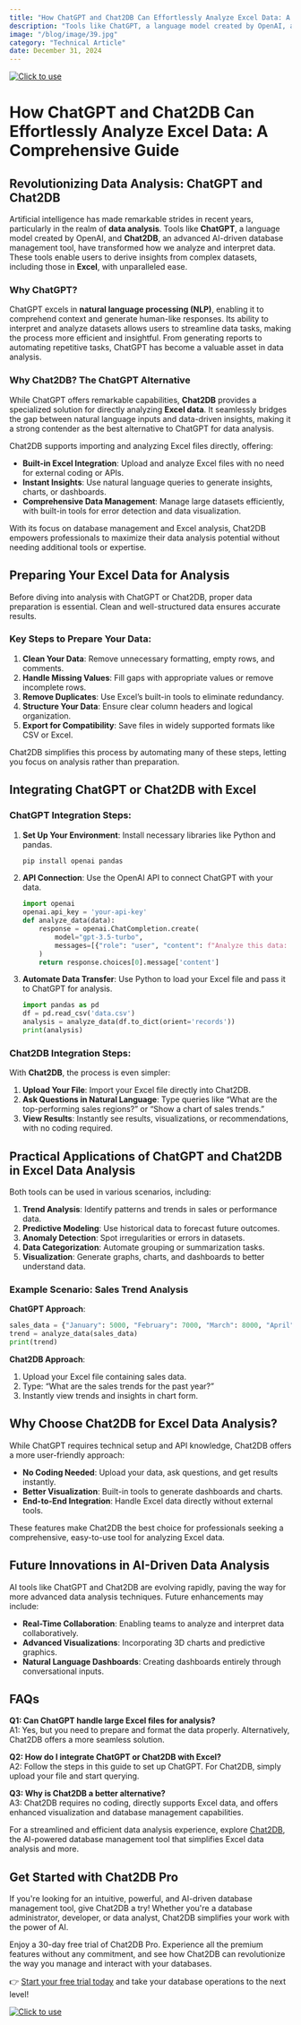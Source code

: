 ```yaml
---
title: "How ChatGPT and Chat2DB Can Effortlessly Analyze Excel Data: A Comprehensive Guide"
description: "Tools like ChatGPT, a language model created by OpenAI, and Chat2DB, an advanced AI-driven database management tool, have transformed how we analyze and interpret data."
image: "/blog/image/39.jpg"
category: "Technical Article"
date: December 31, 2024
---
```

[![Click to use](/image/blog/bg/chat2db1.png)](https://app.chat2db.ai/)
# How ChatGPT and Chat2DB Can Effortlessly Analyze Excel Data: A Comprehensive Guide


<Authors date="December 31, 2024">
  <Author name="Rowan Hill" link="https://chat2db.ai" />
</Authors>

## Revolutionizing Data Analysis: ChatGPT and Chat2DB

Artificial intelligence has made remarkable strides in recent years, particularly in the realm of **data analysis**. Tools like **ChatGPT**, a language model created by OpenAI, and **Chat2DB**, an advanced AI-driven database management tool, have transformed how we analyze and interpret data. These tools enable users to derive insights from complex datasets, including those in **Excel**, with unparalleled ease.

### Why ChatGPT?

ChatGPT excels in **natural language processing (NLP)**, enabling it to comprehend context and generate human-like responses. Its ability to interpret and analyze datasets allows users to streamline data tasks, making the process more efficient and insightful. From generating reports to automating repetitive tasks, ChatGPT has become a valuable asset in data analysis.

### Why Chat2DB? The ChatGPT Alternative

While ChatGPT offers remarkable capabilities, **Chat2DB** provides a specialized solution for directly analyzing **Excel data**. It seamlessly bridges the gap between natural language inputs and data-driven insights, making it a strong contender as the best alternative to ChatGPT for data analysis.

Chat2DB supports importing and analyzing Excel files directly, offering:
- **Built-in Excel Integration**: Upload and analyze Excel files with no need for external coding or APIs.
- **Instant Insights**: Use natural language queries to generate insights, charts, or dashboards.
- **Comprehensive Data Management**: Manage large datasets efficiently, with built-in tools for error detection and data visualization.

With its focus on database management and Excel analysis, Chat2DB empowers professionals to maximize their data analysis potential without needing additional tools or expertise.

## Preparing Your Excel Data for Analysis

Before diving into analysis with ChatGPT or Chat2DB, proper data preparation is essential. Clean and well-structured data ensures accurate results.

### Key Steps to Prepare Your Data:
1. **Clean Your Data**: Remove unnecessary formatting, empty rows, and comments.
2. **Handle Missing Values**: Fill gaps with appropriate values or remove incomplete rows.
3. **Remove Duplicates**: Use Excel’s built-in tools to eliminate redundancy.
4. **Structure Your Data**: Ensure clear column headers and logical organization.
5. **Export for Compatibility**: Save files in widely supported formats like CSV or Excel.

Chat2DB simplifies this process by automating many of these steps, letting you focus on analysis rather than preparation.

## Integrating ChatGPT or Chat2DB with Excel

### ChatGPT Integration Steps:
1. **Set Up Your Environment**: Install necessary libraries like Python and pandas.
    ```bash
    pip install openai pandas
    ```
2. **API Connection**: Use the OpenAI API to connect ChatGPT with your data.
    ```python
    import openai
    openai.api_key = 'your-api-key'
    def analyze_data(data):
        response = openai.ChatCompletion.create(
            model="gpt-3.5-turbo",
            messages=[{"role": "user", "content": f"Analyze this data: {data}"}]
        )
        return response.choices[0].message['content']
    ```
3. **Automate Data Transfer**: Use Python to load your Excel file and pass it to ChatGPT for analysis.
    ```python
    import pandas as pd
    df = pd.read_csv('data.csv')
    analysis = analyze_data(df.to_dict(orient='records'))
    print(analysis)
    ```

### Chat2DB Integration Steps:

With **Chat2DB**, the process is even simpler:
1. **Upload Your File**: Import your Excel file directly into Chat2DB.
2. **Ask Questions in Natural Language**: Type queries like “What are the top-performing sales regions?” or “Show a chart of sales trends.”
3. **View Results**: Instantly see results, visualizations, or recommendations, with no coding required.

## Practical Applications of ChatGPT and Chat2DB in Excel Data Analysis

Both tools can be used in various scenarios, including:

1. **Trend Analysis**: Identify patterns and trends in sales or performance data.
2. **Predictive Modeling**: Use historical data to forecast future outcomes.
3. **Anomaly Detection**: Spot irregularities or errors in datasets.
4. **Data Categorization**: Automate grouping or summarization tasks.
5. **Visualization**: Generate graphs, charts, and dashboards to better understand data.

### Example Scenario: Sales Trend Analysis

**ChatGPT Approach**:
```python
sales_data = {"January": 5000, "February": 7000, "March": 8000, "April": 6000}
trend = analyze_data(sales_data)
print(trend)
```

**Chat2DB Approach**:
1. Upload your Excel file containing sales data.
2. Type: “What are the sales trends for the past year?”
3. Instantly view trends and insights in chart form.

## Why Choose Chat2DB for Excel Data Analysis?

While ChatGPT requires technical setup and API knowledge, Chat2DB offers a more user-friendly approach:
- **No Coding Needed**: Upload your data, ask questions, and get results instantly.
- **Better Visualization**: Built-in tools to generate dashboards and charts.
- **End-to-End Integration**: Handle Excel data directly without external tools.

These features make Chat2DB the best choice for professionals seeking a comprehensive, easy-to-use tool for analyzing Excel data.

## Future Innovations in AI-Driven Data Analysis

AI tools like ChatGPT and Chat2DB are evolving rapidly, paving the way for more advanced data analysis techniques. Future enhancements may include:
- **Real-Time Collaboration**: Enabling teams to analyze and interpret data collaboratively.
- **Advanced Visualizations**: Incorporating 3D charts and predictive graphics.
- **Natural Language Dashboards**: Creating dashboards entirely through conversational inputs.

## FAQs

**Q1: Can ChatGPT handle large Excel files for analysis?**  
A1: Yes, but you need to prepare and format the data properly. Alternatively, Chat2DB offers a more seamless solution.

**Q2: How do I integrate ChatGPT or Chat2DB with Excel?**  
A2: Follow the steps in this guide to set up ChatGPT. For Chat2DB, simply upload your file and start querying.

**Q3: Why is Chat2DB a better alternative?**  
A3: Chat2DB requires no coding, directly supports Excel data, and offers enhanced visualization and database management capabilities.

For a streamlined and efficient data analysis experience, explore [Chat2DB](https://chat2db.ai), the AI-powered database management tool that simplifies Excel data analysis and more.

## Get Started with Chat2DB Pro

If you're looking for an intuitive, powerful, and AI-driven database management tool, give Chat2DB a try! Whether you're a database administrator, developer, or data analyst, Chat2DB simplifies your work with the power of AI.

Enjoy a 30-day free trial of Chat2DB Pro. Experience all the premium features without any commitment, and see how Chat2DB can revolutionize the way you manage and interact with your databases.

👉 [Start your free trial today](https://app.chat2db.ai/) and take your database operations to the next level!

[![Click to use](/image/blog/bg/chat2db.jpg)](https://app.chat2db.ai/)